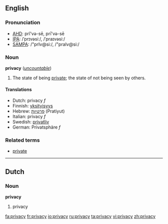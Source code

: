==English==
===Pronunciation===
*[[w:AHD|AHD]]: prĭ'və-sē, prī'və-sē
*[[w:IPA|IPA]]: /ˈprɪvəsiː/, /ˈpraɪvəsiː/
*[[w:SAMPA|SAMPA]]: /"prIv@si:/, /"praIv@si:/

===Noun===
'''privacy''' (''[[uncountable]]'')

#The state of being [[private]]; the state of not being seen by others.

==== Translations ====
*Dutch: privacy ''f''
*Finnish: [[yksityisyys]]
*Hebrew: [[פרטיות]] (Pratiyut)
*Italian: privacy ''f''
*Swedish: [[privatliv]]
*German: Privatsphäre ''f''
===Related terms===
*[[private]]

----
==Dutch==
===Noun===
'''privacy'''

# privacy

[[fa:privacy]]
[[fr:privacy]]
[[io:privacy]]
[[ru:privacy]]
[[ta:privacy]]
[[vi:privacy]]
[[zh:privacy]]